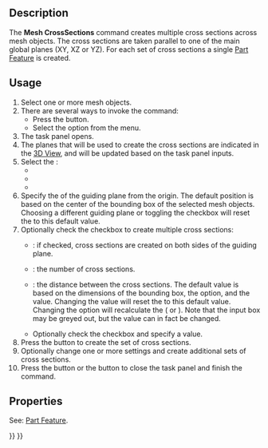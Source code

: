 <languages/>
<translate>

<!--T:1-->
{{Docnav
|[[Mesh_SectionByPlane|SectionByPlane]]
|[[Mesh_Merge|Merge]]
|[[Mesh_Workbench|Mesh]]
|IconL=Mesh_SectionByPlane.svg
|IconR=Mesh_Merge.svg
|IconC=Workbench_Mesh.svg
}}

<!--T:2-->
{{GuiCommand
|Name=Mesh CrossSections
|MenuLocation=Meshes → Cutting → Cross-Sections
|Workbenches=[[Mesh_Workbench|Mesh]]
|Version=0.19
|SeeAlso=[[Mesh_SectionByPlane|Mesh SectionByPlane]]
}}

==Description== <!--T:3-->

<!--T:4-->
The '''Mesh CrossSections''' command creates multiple cross sections across mesh objects. The cross sections are taken parallel to one of the main global planes (XY, XZ or YZ). For each set of cross sections a single [[Part_Feature|Part Feature]] is created.

==Usage== <!--T:5-->

<!--T:6-->
# Select one or more mesh objects.
# There are several ways to invoke the command:
#* Press the {{Button|[[Image:Mesh_CrossSections.svg|16px]] [[Mesh_CrossSections|Cross-Sections]]}} button.
#* Select the {{MenuCommand|Meshes → Cutting → [[Image:Mesh_CrossSections.svg|16px]] Cross-Sections}} option from the menu.
# The {{MenuCommand|Cross Sections}} task panel opens.
# The planes that will be used to create the cross sections are indicated in the [[3D_View|3D View]], and will be updated based on the task panel inputs.
# Select the {{MenuCommand|Guiding Plane}}:
#* {{MenuCommand|XY}}
#* {{MenuCommand|XZ}}
#* {{MenuCommand|YZ}}
# Specify the {{MenuCommand|Position}} of the guiding plane from the origin. The default position is based on the center of the bounding box of the selected mesh objects. Choosing a different guiding plane or toggling the {{MenuCommand|Sections}} checkbox will reset the {{MenuCommand|Positon}} to this default value.
# Optionally check the {{MenuCommand|Sections}} checkbox to create multiple cross sections:
#* {{MenuCommand|On both sides}}: if checked, cross sections are created on both sides of the guiding plane.
#* {{MenuCommand|Count}}: the number of cross sections.
#* {{MenuCommand|Distance}}: the distance between the cross sections. The default value is based on the dimensions of the bounding box, the {{MenuCommand|On both sides}} option, and the {{MenuCommand|Count}} value. Changing the {{MenuCommand|Count}} value will reset the {{MenuCommand|Distance}} to this default value. Changing the {{MenuCommand|On both sides}} option will recalculate the {{MenuCommand|Distance}} ({{value|*2.0}} or {{value|*0.5}}). Note that the input box may be greyed out, but the value can in fact be changed.
#* Optionally check the {{MenuCommand|Connect edges if distance is less than}} checkbox and specify a value.
# Press the {{button|Apply}} button to create the set of cross sections.
# Optionally change one or more settings and create additional sets of cross sections.
# Press the {{button|OK}} button or the {{button|Cancel}} button to close the task panel and finish the command.

==Properties== <!--T:7-->

<!--T:8-->
See: [[Part_Feature|Part Feature]].


<!--T:9-->
{{Docnav
|[[Mesh_SectionByPlane|SectionByPlane]]
|[[Mesh_Merge|Merge]]
|[[Mesh_Workbench|Mesh]]
|IconL=Mesh_SectionByPlane.svg
|IconR=Mesh_Merge.svg
|IconC=Workbench_Mesh.svg
}}

</translate>
{{Mesh Tools navi{{#translation:}}}}
{{Userdocnavi{{#translation:}}}}